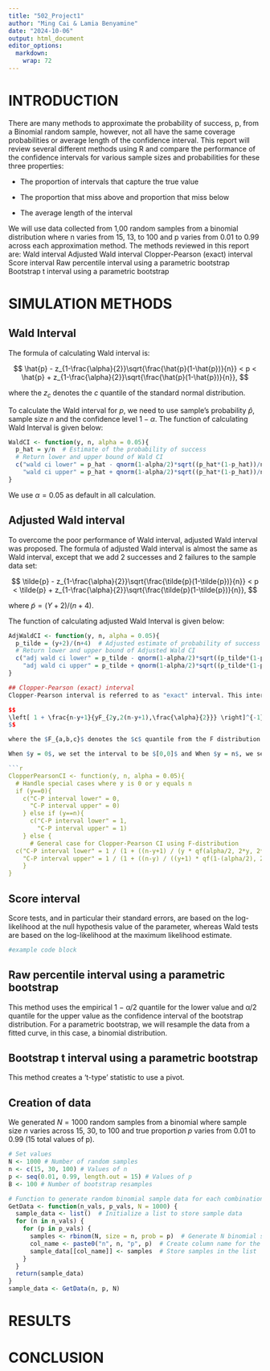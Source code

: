 ```yaml
---
title: "502_Project1"
author: "Ming Cai & Lamia Benyamine"
date: "2024-10-06"
output: html_document
editor_options: 
  markdown: 
    wrap: 72
---
```


# INTRODUCTION

There are many methods to approximate the probability of success, p,
from a Binomial random sample, however, not all have the same coverage
probabilities or average length of the confidence interval. This report
will review several different methods using R and compare the
performance of the confidence intervals for various sample sizes and
probabilities for these three properties:

-   The proportion of intervals that capture the true value

-   The proportion that miss above and proportion that miss below

-   The average length of the interval

We will use data collected from 1,00 random samples from a binomial
distribution where n varies from 15, 13, to 100 and p varies from 0.01
to 0.99 across each approximation method. The methods reviewed in this
report are: Wald interval Adjusted Wald interval Clopper-Pearson (exact)
interval Score interval Raw percentile interval using a parametric
bootstrap Bootstrap t interval using a parametric bootstrap

# SIMULATION METHODS

## Wald Interval
The formula of calculating Wald interval is:

$$
\hat{p} - z_{1-\frac{\alpha}{2}}\sqrt{\frac{\hat{p}(1-\hat{p})}{n}} < p < \hat{p} + z_{1-\frac{\alpha}{2}}\sqrt{\frac{\hat{p}(1-\hat{p})}{n}},
$$

where the $z_c$ denotes the $c$ quantile of the standard normal distribution. 

To calculate the Wald interval for $p$, we need to use sample's probability $\hat{p}$, sample size $n$ and the confidence level $1-\alpha$. The function of calculating Wald Interval is given below:

```r
WaldCI <- function(y, n, alpha = 0.05){
  p_hat = y/n  # Estimate of the probability of success
  # Return lower and upper bound of Wald CI
  c("wald ci lower" = p_hat - qnorm(1-alpha/2)*sqrt((p_hat*(1-p_hat))/n),
    "wald ci upper" = p_hat + qnorm(1-alpha/2)*sqrt((p_hat*(1-p_hat))/n))
}
```
We use $\alpha = 0.05$ as default in all calculation.

## Adjusted Wald interval
To overcome the poor performance of Wald interval, adjusted Wald interval was proposed. The formula of adjusted Wald interval is almost the same as Wald interval, except that we add 2 successes and 2 failures to the sample data set:

$$
\tilde{p} - z_{1-\frac{\alpha}{2}}\sqrt{\frac{\tilde{p}(1-\tilde{p})}{n}} < p < \tilde{p} + z_{1-\frac{\alpha}{2}}\sqrt{\frac{\tilde{p}(1-\tilde{p})}{n}},
$$

where $\tilde{p} = (Y+2)/(n+4)$.

The function of calculating adjusted Wald Interval is given below:

```r
AdjWaldCI <- function(y, n, alpha = 0.05){
  p_tilde = (y+2)/(n+4)  # Adjusted estimate of probability of success
  # Return lower and upper bound of Adjusted Wald CI
  c("adj wald ci lower" = p_tilde - qnorm(1-alpha/2)*sqrt((p_tilde*(1-p_tilde))/n),
    "adj wald ci upper" = p_tilde + qnorm(1-alpha/2)*sqrt((p_tilde*(1-p_tilde))/n))
}

## Clopper-Pearson (exact) interval
Clopper-Pearson interval is referred to as "exact" interval. This interval is guaranteed to have coverage probability of at least $1 - \alpha$ for every value of $p$. When $y = 1,2, \cdots , n - 1$, the confidence interval is:

$$
\left[ 1 + \frac{n-y+1}{yF_{2y,2(n-y+1),\frac{\alpha}{2}}} \right]^{-1} < p < \left[ 1 + \frac{n-y}{(y+1)F_{2(y+1),2(n-y),1-\frac{\alpha}{2}}} \right]^{-1},
$$

where the $F_{a,b,c}$ denotes the $c$ quantile from the F distribution with degrees of freedom $a$ and $b$. 

When $y = 0$, we set the interval to be $[0,0]$ and When $y = n$, we set the interval to be $[1,1]$. The function of calculating Clopper-Pearson interval is given below:

```r
ClopperPearsonCI <- function(y, n, alpha = 0.05){
  # Handle special cases where y is 0 or y equals n
  if (y==0){
    c("C-P interval lower" = 0, 
      "C-P interval upper" = 0)
    } else if (y==n){
      c("C-P interval lower" = 1, 
        "C-P interval upper" = 1)
    } else {
      # General case for Clopper-Pearson CI using F-distribution
  c("C-P interval lower" = 1 / (1 + ((n-y+1) / (y * qf(alpha/2, 2*y, 2*(n-y+1))))), 
    "C-P interval upper" = 1 / (1 + ((n-y) / ((y+1) * qf(1-(alpha/2), 2*(y+1), 2*(n-y))))))
    }
}
```
## Score interval

Score tests, and in particular their standard errors, are based on the
log-likelihood at the null hypothesis value of the parameter, whereas
Wald tests are based on the log-likelihood at the maximum likelihood
estimate.

```r
#example code block

```

## Raw percentile interval using a parametric bootstrap

This method uses the empirical 1 − α/2 quantile for the lower value and
α/2 quantile for the upper value as the confidence interval of the
bootstrap distribution. For a parametric bootstrap, we will resample the
data from a fitted curve, in this case, a binomial distribution.

## Bootstrap t interval using a parametric bootstrap

This method creates a ‘t-type’ statistic to use a pivot.

## Creation of data

We generated $N = 1000$ random samples from a binomial where sample size $n$ varies across 15, 30, to 100 and true proportion $p$ varies from 0.01 to 0.99 (15 total values of p). 

```r
# Set values
N <- 1000 # Number of random samples
n <- c(15, 30, 100) # Values of n
p <- seq(0.01, 0.99, length.out = 15) # Values of p
B <- 100 # Number of bootstrap resamples

# Function to generate random binomial sample data for each combination of n and p
GetData <- function(n_vals, p_vals, N = 1000) { 
  sample_data <- list()  # Initialize a list to store sample data
  for (n in n_vals) {
    for (p in p_vals) {
      samples <- rbinom(N, size = n, prob = p)  # Generate N binomial samples
      col_name <- paste0("n", n, "p", p)  # Create column name for the dataset
      sample_data[[col_name]] <- samples  # Store samples in the list
    }
  }
  return(sample_data)
}
sample_data <- GetData(n, p, N)

```


# RESULTS

# CONCLUSION
